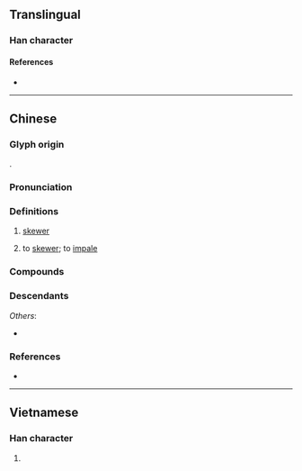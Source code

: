 {{character info/new}}
==Translingual==

===Han character===
{{Han char|rn=64|rad=手|as=03|sn=6|four=52040|canj=QHJ|ids=⿰扌千}}

====References====
* {{Han ref|kx=0418.140|dkj=11814|dj=0765.090|hdz=31830.030|uh=6266|ud=25190|bh=C9E7|bd=51687}}

----

==Chinese==

===Glyph origin===
{{Han etym}}
{{Han compound|手|alt1=扌|千|ls=psc|c1=s|c2=p}}.

===Pronunciation===
{{zh-pron
|m=qiān
|c=cin1
|mc=y
|oc=y
|cat=n,v
}}

===Definitions===
{{zh-hanzi}}

# [[skewer]]
#: {{zh-x|竹扦|bamboo '''skewer'''}}
# to [[skewer]]; to [[impale]]

===Compounds===
{{zh-der|扦子|扦插|扦手|竹扦}}

===Descendants===
{{CJKV||||thiên}}
''Others'':
* {{desc|vi|bor=1|-}} {{vi-l|xiên|扦}}

===References===
* {{R:twedu|B01251}}

----

==Vietnamese==

===Han character===
{{vi-hantu|[[xiên]], [[chen]], [[xen]], [[thiên]]|rs=手03}}

# {{rfdef|vi|sort=手03}}